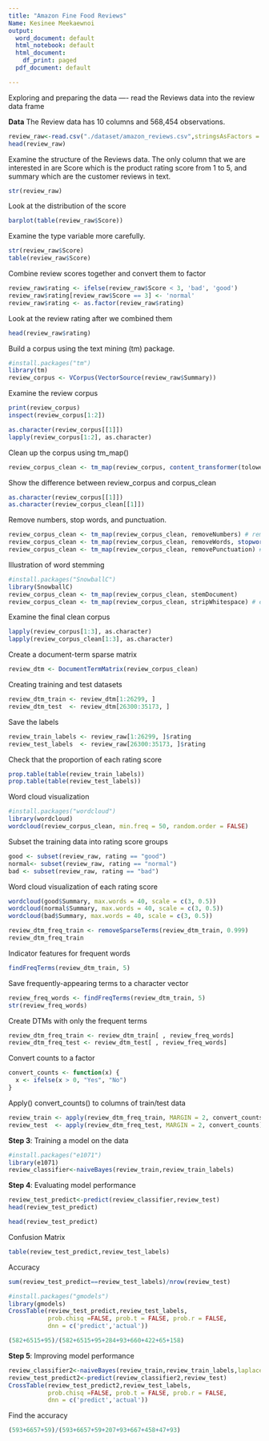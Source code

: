 ```yaml
---
title: "Amazon Fine Food Reviews"
Name: Kesinee Meekaewnoi
output:
  word_document: default
  html_notebook: default
  html_document:
    df_print: paged
  pdf_document: default

---
```



Exploring and preparing the data ---- 
read the Reviews data into the review data frame

**Data** The Review data has 10 columns and 568,454 observations.  
```r
review_raw<-read.csv("./dataset/amazon_reviews.csv",stringsAsFactors = FALSE)
head(review_raw)
```
Examine the structure of the Reviews data.
The only column that we are interested in are Score which is the product rating score from 1 to 5, and 
summary which are the customer reviews in text.
```r
str(review_raw)
```
Look at the distribution of the score
```r
barplot(table(review_raw$Score))
```
Examine the type variable more carefully.
```r
str(review_raw$Score)
table(review_raw$Score)
```
Combine review scores together and convert them to factor
```r
review_raw$rating <- ifelse(review_raw$Score < 3, 'bad', 'good')
review_raw$rating[review_raw$Score == 3] <- 'normal'
review_raw$rating <- as.factor(review_raw$rating)
```
Look at the review rating after we combined them
```r
head(review_raw$rating)
```

Build a corpus using the text mining (tm) package.
```r
#install.packages("tm")
library(tm)
review_corpus <- VCorpus(VectorSource(review_raw$Summary))
```
Examine the review corpus
```r
print(review_corpus)
inspect(review_corpus[1:2])
```
```r
as.character(review_corpus[[1]])
lapply(review_corpus[1:2], as.character)
```
Clean up the corpus using tm_map()
```r
review_corpus_clean <- tm_map(review_corpus, content_transformer(tolower))

```
Show the difference between review_corpus and corpus_clean
```r
as.character(review_corpus[[1]])
as.character(review_corpus_clean[[1]])
```
Remove numbers, stop words, and punctuation.

```r
review_corpus_clean <- tm_map(review_corpus_clean, removeNumbers) # remove numbers
review_corpus_clean <- tm_map(review_corpus_clean, removeWords, stopwords()) # remove stop words
review_corpus_clean <- tm_map(review_corpus_clean, removePunctuation) # remove punctuation
```
Illustration of word stemming
```r
#install.packages("SnowballC")
library(SnowballC)
review_corpus_clean <- tm_map(review_corpus_clean, stemDocument)
review_corpus_clean <- tm_map(review_corpus_clean, stripWhitespace) # eliminate unneeded whitespace
```
Examine the final clean corpus
```r
lapply(review_corpus[1:3], as.character)
lapply(review_corpus_clean[1:3], as.character)
```
Create a document-term sparse matrix
```r
review_dtm <- DocumentTermMatrix(review_corpus_clean)
```
Creating training and test datasets
```r
review_dtm_train <- review_dtm[1:26299, ]
review_dtm_test  <- review_dtm[26300:35173, ]
```
Save the labels
```r
review_train_labels <- review_raw[1:26299, ]$rating
review_test_labels  <- review_raw[26300:35173, ]$rating
```
Check that the proportion of each rating score 
```r

prop.table(table(review_train_labels))
prop.table(table(review_test_labels))
```
Word cloud visualization

```r
#install.packages("wordcloud")
library(wordcloud)
wordcloud(review_corpus_clean, min.freq = 50, random.order = FALSE)
```
Subset the training data into rating score groups
```r
good <- subset(review_raw, rating == "good")
normal<- subset(review_raw, rating == "normal")
bad <- subset(review_raw, rating == "bad")
```

Word cloud visualization of each rating score
```r
wordcloud(good$Summary, max.words = 40, scale = c(3, 0.5))
wordcloud(normal$Summary, max.words = 40, scale = c(3, 0.5))
wordcloud(bad$Summary, max.words = 40, scale = c(3, 0.5))
```
```r
review_dtm_freq_train <- removeSparseTerms(review_dtm_train, 0.999)
review_dtm_freq_train
```
Indicator features for frequent words
```r
findFreqTerms(review_dtm_train, 5)
```
Save frequently-appearing terms to a character vector
```r
review_freq_words <- findFreqTerms(review_dtm_train, 5)
str(review_freq_words)
```
Create DTMs with only the frequent terms
```r
review_dtm_freq_train <- review_dtm_train[ , review_freq_words]
review_dtm_freq_test <- review_dtm_test[ , review_freq_words]
```
Convert counts to a factor
```r
convert_counts <- function(x) {
  x <- ifelse(x > 0, "Yes", "No")
}

```
Apply() convert_counts() to columns of train/test data
```r
review_train <- apply(review_dtm_freq_train, MARGIN = 2, convert_counts)
review_test  <- apply(review_dtm_freq_test, MARGIN = 2, convert_counts)

```
**Step 3**: Training a model on the data
```r
#install.packages("e1071")
library(e1071)
review_classifier<-naiveBayes(review_train,review_train_labels)
```
**Step 4**: Evaluating model performance
```r
review_test_predict<-predict(review_classifier,review_test)
head(review_test_predict)
```

```r
head(review_test_predict)
```
Confusion Matrix

```r
table(review_test_predict,review_test_labels)

```
Accuracy
```r
sum(review_test_predict==review_test_labels)/nrow(review_test)
```


```r
#install.packages("gmodels")
library(gmodels)
CrossTable(review_test_predict,review_test_labels,
           prob.chisq =FALSE, prob.t = FALSE, prob.r = FALSE,
           dnn = c('predict','actual'))

```
```r
(582+6515+95)/(582+6515+95+284+93+660+422+65+158)
```





**Step 5**: Improving model performance
```r
review_classifier2<-naiveBayes(review_train,review_train_labels,laplace = 1)
review_test_predict2<-predict(review_classifier2,review_test)
CrossTable(review_test_predict2,review_test_labels,
           prob.chisq =FALSE, prob.t = FALSE, prob.r = FALSE,
           dnn = c('predict','actual'))
```
Find the accuracy
```r
(593+6657+59)/(593+6657+59+207+93+667+458+47+93)
```
























